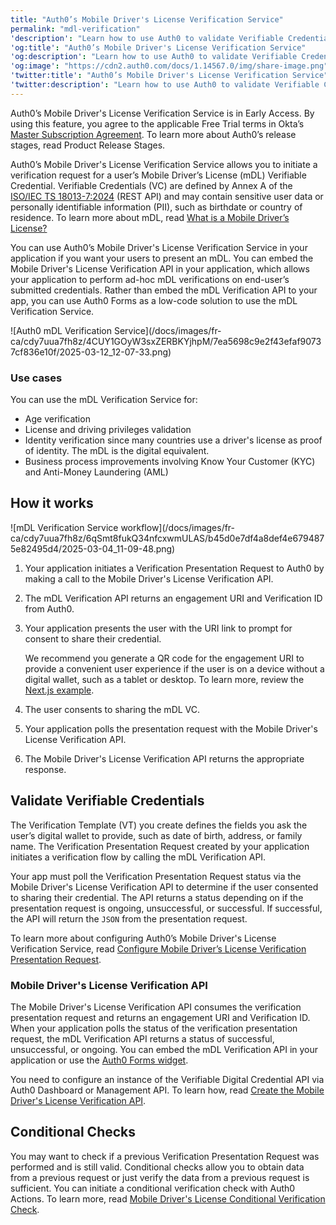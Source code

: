 ```yaml
---
title: "Auth0’s Mobile Driver's License Verification Service"
permalink: "mdl-verification"
'description': "Learn how to use Auth0 to validate Verifiable Credentials such as Mobile Driver's Licenses."
'og:title': "Auth0’s Mobile Driver's License Verification Service"
'og:description': "Learn how to use Auth0 to validate Verifiable Credentials such as Mobile Driver's Licenses."
'og:image': "https://cdn2.auth0.com/docs/1.14567.0/img/share-image.png"
'twitter:title': "Auth0’s Mobile Driver's License Verification Service"
'twitter:description': "Learn how to use Auth0 to validate Verifiable Credentials such as Mobile Driver's Licenses."
---
```


<Warning>

Auth0’s Mobile Driver's License Verification Service is in Early Access. By using this feature, you agree to the applicable Free Trial terms in Okta’s [Master Subscription Agreement](https://www.okta.com/legal). To learn more about Auth0’s release stages, read Product Release Stages.

</Warning>

Auth0’s Mobile Driver's License Verification Service allows you to initiate a verification request for a user’s Mobile Driver’s License (mDL) Verifiable Credential. Verifiable Credentials (VC) are defined by Annex A of the [ISO/IEC TS 18013-7:2024](https://www.iso.org/standard/82772.html) (REST API) and may contain sensitive user data or personally identifiable information (PII), such as birthdate or country of residence. To learn more about mDL, read [What is a Mobile Driver’s License?](https://auth0.com/blog/what-is-mdl-how-to-start-using-them/)

You can use Auth0’s Mobile Driver's License Verification Service in your application if you want your users to present an mDL. You can embed the Mobile Driver's License Verification API in your application, which allows your application to perform ad-hoc mDL verifications on end-user’s submitted credentials. Rather than embed the mDL Verification API to your app, you can use Auth0 Forms as a low-code solution to use the mDL Verification Service.

<Frame>![Auth0 mDL Verification Service](/docs/images/fr-ca/cdy7uua7fh8z/4CUY1GOyW3sxZERBKYjhpM/7ea5698c9e2f43efaf90737cf836e10f/2025-03-12_12-07-33.png)</Frame>

### Use cases

You can use the mDL Verification Service for:

* Age verification
* License and driving privileges validation
* Identity verification since many countries use a driver's license as proof of identity. The mDL is the digital equivalent.
* Business process improvements involving Know Your Customer (KYC) and Anti-Money Laundering (AML)

## How it works

<Frame>![mDL Verification Service workflow](/docs/images/fr-ca/cdy7uua7fh8z/6qSmt8fukQ34nfcxwmULAS/b45d0e7df4a8def4e6794875e82495d4/2025-03-04_11-09-48.png)</Frame>

1. Your application initiates a Verification Presentation Request to Auth0 by making a call to the Mobile Driver's License Verification API.
2. The mDL Verification API returns an engagement URI and Verification ID from Auth0.
3. Your application presents the user with the URI link to prompt for consent to share their credential.

   <Callout icon="file-lines" color="#0EA5E9" iconType="regular">

   We recommend you generate a QR code for the engagement URI to provide a convenient user experience if the user is on a device without a digital wallet, such as a tablet or desktop. To learn more, review the [Next.js example](https://www.npmjs.com/package/next-qrcode).

   </Callout>

4. The user consents to sharing the mDL VC.
5. Your application polls the presentation request with the Mobile Driver's License Verification API.
6. The Mobile Driver's License Verification API returns the appropriate response.

## Validate Verifiable Credentials

The Verification Template (VT) you create defines the fields you ask the user’s digital wallet to provide, such as date of birth, address, or family name. The Verification Presentation Request created by your application initiates a verification flow by calling the mDL Verification API.

Your app must poll the Verification Presentation Request status via the Mobile Driver's License Verification API to determine if the user consented to sharing their credential. The API returns a status depending on if the presentation request is ongoing, unsuccessful, or successful. If successful, the API will return the `JSON` from the presentation request.

To learn more about configuring Auth0’s Mobile Driver's License Verification Service, read [Configure Mobile Driver’s License Verification Presentation Request](/docs/fr-ca/secure/mdl-verification/configure-mdl-verification-request).

### Mobile Driver's License Verification API

The Mobile Driver's License Verification API consumes the verification presentation request and returns an engagement URI and Verification ID. When your application polls the status of the verification presentation request, the mDL Verification API returns a status of successful, unsuccessful, or ongoing. You can embed the mDL Verification API in your application or use the [Auth0 Forms widget](https://auth0.com/docs/customize/forms/nodes-and-components#widgets-components).

You need to configure an instance of the Verifiable Digital Credential API via <Tooltip href="/docs/docs/fr-ca/glossary?term=auth0-dashboard" tip="Auth0 Dashboard
Principal produit d’Auth0 pour configurer vos services." cta="Voir le glossaire">Auth0 Dashboard</Tooltip> or <Tooltip href="/docs/docs/fr-ca/glossary?term=management-api" tip="Management API
Un produit permettant aux clients d’effectuer des tâches administratives." cta="Voir le glossaire">Management API</Tooltip>. To learn how, read [Create the Mobile Driver's License Verification API](/docs/fr-ca/secure/mdl-verification/create-mdl-api).

## Conditional Checks

You may want to check if a previous Verification Presentation Request was performed and is still valid. Conditional checks allow you to obtain data from a previous request or just verify the data from a previous request is sufficient. You can initiate a conditional verification check with Auth0 Actions. To learn more, read [Mobile Driver's License Conditional Verification Check](/docs/fr-ca/secure/mdl-verification/mdl-conditional-check).